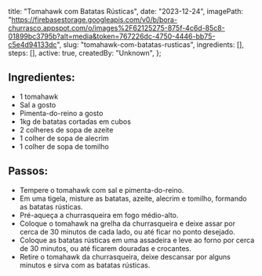   title: "Tomahawk com Batatas Rústicas",
  date: "2023-12-24",
  imagePath: "https://firebasestorage.googleapis.com/v0/b/bora-churrasco.appspot.com/o/images%2F62125275-875f-4c6d-85c8-01899bc3795b?alt=media&token=767226dc-4750-4446-bb75-c5e4d94133dc",
  slug: "tomahawk-com-batatas-rusticas",
  ingredients: [],
  steps: [],
  active: true,
  createdBy: "Unknown",
};

## Ingredientes:

* 1 tomahawk
* Sal a gosto
* Pimenta-do-reino a gosto
* 1kg de batatas cortadas em cubos
* 2 colheres de sopa de azeite
* 1 colher de sopa de alecrim
* 1 colher de sopa de tomilho

## Passos:

* Tempere o tomahawk com sal e pimenta-do-reino.
* Em uma tigela, misture as batatas, azeite, alecrim e tomilho, formando as batatas rústicas.
* Pré-aqueça a churrasqueira em fogo médio-alto.
* Coloque o tomahawk na grelha da churrasqueira e deixe assar por cerca de 30 minutos de cada lado, ou até ficar no ponto desejado.
* Coloque as batatas rústicas em uma assadeira e leve ao forno por cerca de 30 minutos, ou até ficarem douradas e crocantes.
* Retire o tomahawk da churrasqueira, deixe descansar por alguns minutos e sirva com as batatas rústicas.

